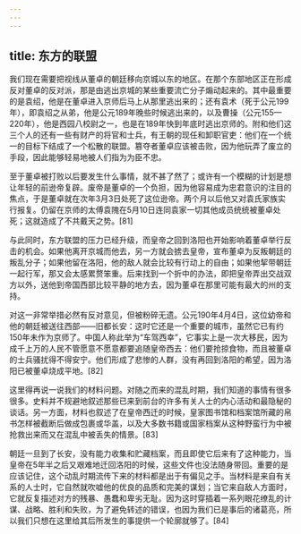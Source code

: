```yaml
---
---
---
```

title: 东方的联盟
---



我们现在需要把视线从董卓的朝廷移向京城以东的地区。在那个东部地区正在形成反对董卓的反对派，那是由逃出京城的某些重要流亡分子煽动起来的。其中最重要的是袁绍，他是在董卓进入京师后马上从那里逃出来的；还有袁术（死于公元199年），即袁绍之从弟，他是公元189年晚些时候逃出来的，以及曹操（公元155—220年），他是西园八校尉之一，也是在189年快到年底时逃出京师的。附和他们这三个人的还有一些有财产的将官和士兵，有王朝的现任和卸职官吏：他们在一个统一的目标下结成了一个松散的联盟。篡夺者董卓应该被击败，因为他玩弄了废立的手段，因此能够轻易地被人们指为为臣不忠。

至于董卓被打败以后要发生什么事情，就不甚了然了；或许有一个模糊的计划是想让年轻的前逊帝复辟。废帝是董卓的一个负担，因为他容易成为忠君意识的注目的焦点，于是董卓就在次年3月3日处死了这位逊帝。两个月以后他又对袁氏家族实行报复。仍留在京师的太傅袁隗在5月10日连同袁家一切其他成员统统被董卓处死；这就造成了不共戴天之势。[81]

与此同时，东方联盟的压力已经升级，而皇帝之回到洛阳也开始影响着董卓举行反击的机会。如果他离开京城而他去，另一方就会掳去皇帝，宣布董卓为反叛朝廷的叛乱分子；如果他留在洛阳，他的敌人就会比较有行动上的自由；如果他挈带朝廷一起行军，那又会太感累赘笨重。后来找到一个折中的办法，即把皇帝弄出交战双方以外，送他到帝国西部比较平静的地方去，因为董卓在那里可能有最大的州的支持。

对这一非常举措必然有反对意见，但被粉碎无遗。公元190年4月4日，这位幼帝和他的朝廷被送往西部——旧都长安：这时它还是一个重要的城市，虽然它已有约150年未作为京师了。中国人称此举为“车驾西幸”，它事实上是一次大移民，因为成千上万的人民不管愿意不愿意都要追随皇帝西去：他们要抢掠食物，而且被董卓的士兵骚扰得不得安宁。他们形成了悲惨的人群，没有再回到洛阳的希望，因为洛阳已被董卓烧成平地。[82]

这里得再说一说我们的材料问题。对随之而来的混乱时期，我们知道的事情有很多很多。史料并不规避地叙述那些已来到前台的许多有关人士的内心活动和最隐秘的谈话。另一方面，材料也叙述了在皇帝西迁的时候，皇家图书馆和档案馆所藏的帛书怎样被截断后做成包裹或华盖，以及大多数书籍或国家档案从这种野蛮行为中被抢救出来而又在混乱中被丢失的情景。[83]

朝廷一旦到了长安，没有能力收集和贮藏档案，而且即使它后来有了这种能力，当皇帝在5年半之后又艰难地迁回洛阳的时候，这些文件也没法随身带回。重要的是应该记住，这个动乱时期流传下来的材料都是出于有偏见之手。当材料是来自有关系的人士时，它自然就吹嘘他的优良的品质和完美的谋划；当它来自敌人方面时，它就反复描述对方的残暴、愚蠢和卑劣无耻。因为这时穿插着一系列眼花缭乱的计谋、战略、胜利和失败，为了避免转述的错误，也因为我们已是事后的诸葛亮，所以我们只想在这里给其后所发生的事提供一个轮廓就够了。[84]